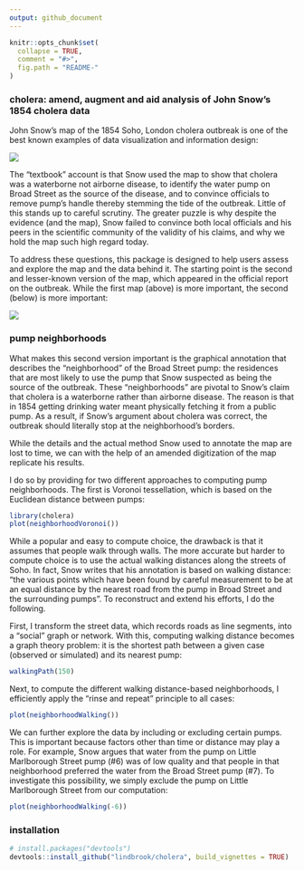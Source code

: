 ```yaml
---
output: github_document
---
```


<!-- README.md is generated from README.Rmd. Please edit that file -->

```r
knitr::opts_chunk$set(
  collapse = TRUE,
  comment = "#>",
  fig.path = "README-"
)
```

### cholera: amend, augment and aid analysis of John Snow's 1854 cholera data

John Snow's map of the 1854 Soho, London cholera outbreak is one of the best known examples of data visualization and information design:

![](vignettes/msu-snows-mapB.jpg)

The "textbook" account is that Snow used the map to show that cholera was a waterborne not airborne disease, to identify the water pump on Broad Street as the source of the disease, and to convince officials to remove pump's handle thereby stemming the tide of the outbreak. Little of this stands up to careful scrutiny. The greater puzzle is why despite the evidence (and the map), Snow failed to convince both local officials and his peers in the scientific community of the validity of his claims, and why we hold the map such high regard today.

To address these questions, this package is designed to help users assess and explore the map and the data behind it. The starting point is the second and lesser-known version of the map, which appeared in the official report on the outbreak. While the first map (above) is more important, the second (below) is more important:

![](vignettes/fig12-6.png)

### pump neighborhoods

What makes this second version important is the graphical annotation that describes the "neighborhood" of the Broad Street pump: the residences that are most likely to use the pump that Snow suspected as being the source of the outbreak. These "neighborhoods" are pivotal to Snow's claim that cholera is a waterborne rather than airborne disease. The reason is that in 1854 getting drinking water meant physically fetching it from a public pump. As a result, if Snow's argument about cholera was correct, the outbreak should literally stop at the neighborhood's borders.

While the details and the actual method Snow used to annotate the map are lost to time, we can with the help of an amended digitization of the map replicate his results.

I do so by providing for two different approaches to computing pump neighborhoods. The first is Voronoi tessellation, which is based on the Euclidean distance between pumps:

```r
library(cholera)
plot(neighborhoodVoronoi())
```

While a popular and easy to compute choice, the drawback is that it assumes that people walk through walls. The more accurate but harder to compute choice is to use the actual walking distances along the streets of Soho. In fact, Snow writes that his annotation is based on walking distance: "the various points which have been found by careful measurement to be at an equal distance by the nearest road from the pump in Broad Street and the surrounding pumps". To reconstruct and extend his efforts, I do the following.

First, I transform the street data, which records roads as line segments, into a "social" graph or network. With this, computing walking distance becomes a graph theory problem: it is the shortest path between a given case (observed or simulated) and its nearest pump:

```r
walkingPath(150)
```

Next, to compute the different walking distance-based neighborhoods, I efficiently apply the "rinse and repeat" principle to all cases:

```r
plot(neighborhoodWalking())
```

We can further explore the data by including or excluding certain pumps. This is important because factors other than time or distance may play a role. For example, Snow argues that water from the pump on Little Marlborough Street pump (#6) was of low quality and that people in that neighborhood preferred the water from the Broad Street pump (#7). To investigate this possibility, we simply exclude the pump on Little Marlborough Street from our computation:

```r
plot(neighborhoodWalking(-6))
```

### installation

```r
# install.packages("devtools")
devtools::install_github("lindbrook/cholera", build_vignettes = TRUE)
```
